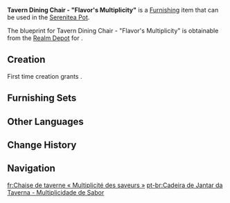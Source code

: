 {{Furnishing Infobox
|id             = 362116
|image          = Item Tavern Dining Chair - Flavor's Multiplicity.png
|category       = Small Furnishing
|subcategory    = Seating
|quality        = 3
|adeptal_energy = 60
|load           = 85
|reduced_load   = 64
|description    = A dining chair whose backrest and seating cushions are like trays of jelly. These are common seats seen at [[The Cat's Tail]]. According to what [[Margaret]] heard from [[Sara]], if the backrests of seats have more flexibility, then when clients are savoring a dish, the additional movement might allow them to resonate with the flavors more. So, regardless if the customers order [[Mondstadt Grilled Fish]] or any assortments of snacks and desserts, sitting on this chair will improve their dining experience!
|mention        = Margaret;Sara
|interaction    = Seat
|blueprint      = Realm Depot
|source1        = 
}}
'''Tavern Dining Chair - "Flavor's Multiplicity"''' is a [[Furnishing]] item that can be used in the [[Serenitea Pot]].

The blueprint for Tavern Dining Chair - "Flavor's Multiplicity" is obtainable from the [[Realm Depot]] for {{Item|Realm Currency|24|x=160}}.

==Creation==
First time creation grants {{Item|Trust|24|x=60}}.
{{Recipe
|type = Creation
|time = 14h
|Cuihua Wood = 8
|Fabric = 4
|sort = Cuihua Wood;Fabric
}}

==Furnishing Sets==
{{Craft Usage|type=Furnishing Set}}

==Other Languages==
{{Other Languages
|en      = Tavern Dining Chair - "Flavor's Multiplicity"
|zhs     = 酒馆餐椅-「味觉倍增」
|zhs_rm  = Jiǔguǎn Cānyǐ - "Wèijué Bèizēng"
|zht     = 酒館餐椅-「味覺倍增」
|zht_rm  = Jiǔguǎn Cānyǐ - "Wèijué Bèizēng"
|zh_tl   = 
|ja      = 酒場椅子-「味覚倍増」
|ja_rm   = Sakaba Isu - "Mikaku Baizou"
|ja_tl   = 
|ko      = 술집 의자< >-< >「미각 증진」
|ko_rm   = 
|ko_tl   = 
|es      = Silla de taberna: Olfato miaugudo
|es_tl   = Tavern Seat: Cat's Keen Sense of Smell
|es_note = {{Es|Miaugudo}} is a {{w|portmanteau}} of {{Es|miau|meow}} and {{Es|agudo|keen, sharp}}.
|fr      = Chaise de taverne «&nbsp;Multiplicité des saveurs&nbsp;»
|fr_tl   = Tavern Chair "Flavor's Multiplicity"
|ru      = Обеденный стул - Усиление вкуса
|ru_tl   = 
|th      = เก้าอี้ร้านเหล้า - "รับรสทวีคูณ"
|th_rm   = 
|th_tl   = 
|vi      = Ghế Bàn Ăn - Vị Giác Tăng Mạnh
|vi_tl   = 
|de      = Tavernen-Esstischstuhl – „Vervielfältigung der Aromen“
|de_tl   = Tavern Dining Chair – "Aroma's Multiplication"
|id      = Kursi Makan Kedai - Cita Rasa Berlipat
|id_tl   = Tavern Dining Chair - Multiplying Flavors
|pt      = Cadeira de Jantar da Taverna - Multiplicidade de Sabor
|pt_tl   = 
|tr      = Han Yemek Sandalyesi - "Lezzetin Çeşitliliği"
|tr_tl   = 
|it      = Sedia da taverna Varietà di sapori
|it_tl   = 
}}

==Change History==
{{Change History|3.7}}

==Navigation==
{{Furnishing Navbox|interior}}

[[fr:Chaise de taverne « Multiplicité des saveurs »]]
[[pt-br:Cadeira de Jantar da Taverna - Multiplicidade de Sabor]]